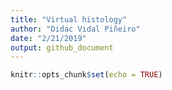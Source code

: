 ```yaml
---
title: "Virtual histology"
author: "Didac Vidal Piñeiro"
date: "2/21/2019"
output: github_document
---
```


```r
knitr::opts_chunk$set(echo = TRUE)
```

